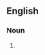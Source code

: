 {{also|monàstics}}

==English==

===Noun===
{{head|en|noun plural form}}

# {{plural of|monastic|lang=en}}